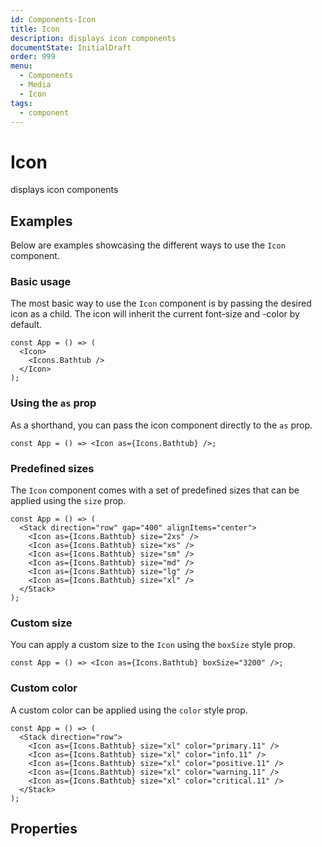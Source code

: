 ```yaml
---
id: Components-Icon
title: Icon
description: displays icon components
documentState: InitialDraft
order: 999
menu:
  - Components
  - Media
  - Icon
tags:
  - component
---
```


# Icon

displays icon components

## Examples

Below are examples showcasing the different ways to use the `Icon` component.

### Basic usage

The most basic way to use the `Icon` component is by passing the desired icon as a child. The icon will inherit the current font-size and -color by default.

```jsx-live
const App = () => (
  <Icon>
    <Icons.Bathtub />
  </Icon>
);
```

### Using the `as` prop

As a shorthand, you can pass the icon component directly to the `as` prop.

```jsx-live
const App = () => <Icon as={Icons.Bathtub} />;
```

### Predefined sizes

The `Icon` component comes with a set of predefined sizes that can be applied using the `size` prop.

```jsx-live
const App = () => (
  <Stack direction="row" gap="400" alignItems="center">
    <Icon as={Icons.Bathtub} size="2xs" />
    <Icon as={Icons.Bathtub} size="xs" />
    <Icon as={Icons.Bathtub} size="sm" />
    <Icon as={Icons.Bathtub} size="md" />
    <Icon as={Icons.Bathtub} size="lg" />
    <Icon as={Icons.Bathtub} size="xl" />
  </Stack>
);
```

### Custom size

You can apply a custom size to the `Icon` using the `boxSize` style prop.

```jsx-live
const App = () => <Icon as={Icons.Bathtub} boxSize="3200" />;
```

### Custom color

A custom color can be applied using the `color` style prop.

```jsx-live
const App = () => (
  <Stack direction="row">
    <Icon as={Icons.Bathtub} size="xl" color="primary.11" />
    <Icon as={Icons.Bathtub} size="xl" color="info.11" />
    <Icon as={Icons.Bathtub} size="xl" color="positive.11" />
    <Icon as={Icons.Bathtub} size="xl" color="warning.11" />
    <Icon as={Icons.Bathtub} size="xl" color="critical.11" />
  </Stack>
);
```

## Properties

<GroupedPropsTable componentName="Icon" />
